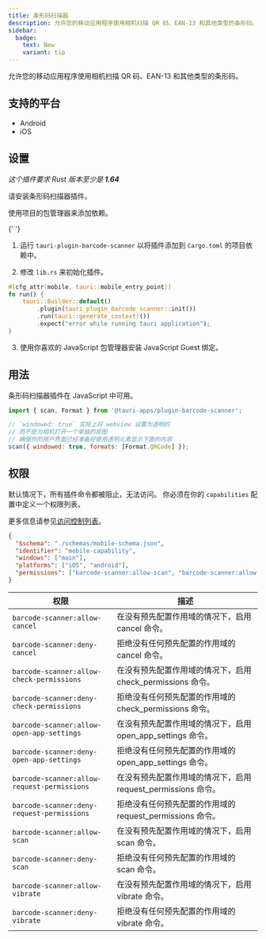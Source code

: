 ```yaml
---
title: 条形码扫描器
description: 允许您的移动应用程序使用相机扫描 QR 码、EAN-13 和其他类型的条形码。
sidebar:
  badge:
    text: New
    variant: tip
---
```



<PluginLinks plugin="barcode-scanner" />

允许您的移动应用程序使用相机扫描 QR 码、EAN-13 和其他类型的条形码。

## 支持的平台

- Android
- iOS

## 设置

_这个插件要求 Rust 版本至少是 **1.64**_

请安装条形码扫描器插件。

<Tabs>
  <TabItem label="自动">

使用项目的包管理器来添加依赖。

{' '}

<CommandTabs
  npm="npm run tauri add barcode-scanner"
  yarn="yarn run tauri add barcode-scanner"
  pnpm="pnpm tauri add barcode-scanner"
  bun="bun tauri add barcode-scanner"
  cargo="cargo tauri add barcode-scanner"
/>

  </TabItem>
  <TabItem label="手动">

1. 运行 `tauri-plugin-barcode-scanner` 以将插件添加到 `Cargo.toml` 的项目依赖中。

2. 修改 `lib.rs` 来初始化插件。

```rust title="lib.rs" ins={4}
#[cfg_attr(mobile, tauri::mobile_entry_point)]
fn run() {
    tauri::Builder::default()
        .plugin(tauri_plugin_barcode_scanner::init())
        .run(tauri::generate_context!())
        .expect("error while running tauri application");
}
```

3. 使用你喜欢的 JavaScript 包管理器安装 JavaScript Guest 绑定。

  <CommandTabs
      npm="npm install @tauri-apps/plugin-barcode-scanner"
      yarn="yarn add @tauri-apps/plugin-barcode-scanner"
      pnpm="pnpm add @tauri-apps/plugin-barcode-scanner"
      bun="bun add @tauri-apps/plugin-barcode-scanner"
  />
  </TabItem>
</Tabs>

## 用法

条形码扫描器插件在 JavaScript 中可用。

```js
import { scan, Format } from '@tauri-apps/plugin-barcode-scanner';

// `windowed: true` 实际上将 webview 设置为透明的
// 而不是为相机打开一个单独的视图
// 确保你的用户界面已经准备好使用透明元素显示下面的内容
scan({ windowed: true, formats: [Format.QRCode] });
```

## 权限

默认情况下，所有插件命令都被阻止，无法访问。
你必须在你的 `capabilities` 配置中定义一个权限列表。

更多信息请参见[访问控制列表](/zh-cn/reference/acl)。

```json title="src-tauri/capabilities/mobile.json"
{
  "$schema": "./schemas/mobile-schema.json",
  "identifier": "mobile-capability",
  "windows": ["main"],
  "platforms": ["iOS", "android"],
  "permissions": ["barcode-scanner:allow-scan", "barcode-scanner:allow-cancel"]
}
```

| 权限                                        | 描述                                                          |
| ------------------------------------------- | ------------------------------------------------------------- |
| `barcode-scanner:allow-cancel`              | 在没有预先配置作用域的情况下，启用 cancel 命令。              |
| `barcode-scanner:deny-cancel`               | 拒绝没有任何预先配置的作用域的 cancel 命令。                  |
| `barcode-scanner:allow-check-permissions`   | 在没有预先配置作用域的情况下，启用 check_permissions 命令。   |
| `barcode-scanner:deny-check-permissions`    | 拒绝没有任何预先配置的作用域的 check_permissions 命令。       |
| `barcode-scanner:allow-open-app-settings`   | 在没有预先配置作用域的情况下，启用 open_app_settings 命令。   |
| `barcode-scanner:deny-open-app-settings`    | 拒绝没有任何预先配置的作用域的 open_app_settings 命令。       |
| `barcode-scanner:allow-request-permissions` | 在没有预先配置作用域的情况下，启用 request_permissions 命令。 |
| `barcode-scanner:deny-request-permissions`  | 拒绝没有任何预先配置的作用域的 request_permissions 命令。     |
| `barcode-scanner:allow-scan`                | 在没有预先配置作用域的情况下，启用 scan 命令。                |
| `barcode-scanner:deny-scan`                 | 拒绝没有任何预先配置的作用域的 scan 命令。                    |
| `barcode-scanner:allow-vibrate`             | 在没有预先配置作用域的情况下，启用 vibrate 命令。             |
| `barcode-scanner:deny-vibrate`              | 拒绝没有任何预先配置的作用域的 vibrate 命令。                 |

